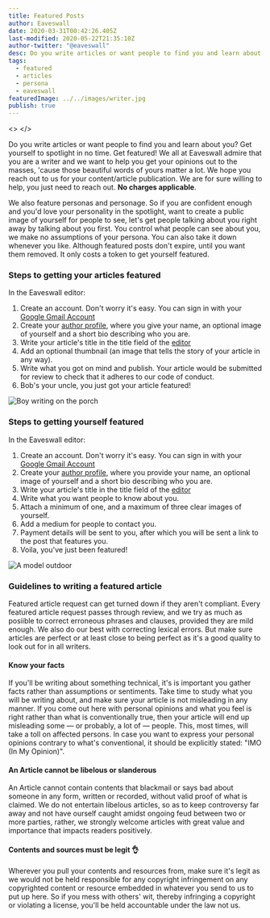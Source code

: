 ```yaml
---
title: Featured Posts
author: Eaveswall
date: 2020-03-31T00:42:26.405Z
last-modified: 2020-05-22T21:35:10Z
author-twitter: "@eaveswall"
desc: Do you write articles or want people to find you and learn about you? Get yourself to spotlight in no time. Get featured!
tags:
  - featured
  - articles
  - persona
  - eaveswall
featuredImage: ../../images/writer.jpg
publish: true
---
```



<>
</>

Do you write articles or want people to find you and learn about you? Get yourself to spotlight in no time. Get featured! We all at Eaveswall admire that you are a writer and we want to help you get your opinions out to the masses, 'cause those beautiful words of yours matter a lot. We hope you reach out to us for your content/article publication. We are for sure willing to help, you just need to reach out. **No charges applicable**.

We also feature personas and personage. So if you are confident enough and you'd love your personality in the spotlight, want to create a public image of yourself for people to see, let's get people talking about you right away by talking about you first. You control what people can see about you, we make no assumptions of your persona. You can also take it down whenever you like. Although featured posts don't expire, until you want them removed. It only costs a token to get yourself featured.

### Steps to getting your articles featured

In the Eaveswall editor:
  1. Create an account. Don't worry it's easy. You can sign in with your [Google Gmail Account](https://accounts.google.com)
  2. Create your [author profile][author-profile-admin], where you give your name, an optional image of yourself and a short bio describing who you are.
  3. Write your article's title in the title field of the [editor][admin]
  4. Add an optional thumbnail (an image that tells the story of your article in any way).
  5. Write what you got on mind and publish. Your article would be submitted for review to check that it adheres to our code of conduct.
  6. Bob's your uncle, you just got your article featured!

![Boy writing on the porch](../../images/writing-by-the-road.jpg)

### Steps to getting yourself featured

In the Eaveswall editor:
  1. Create an account. Don't worry it's easy. You can sign in with your [Google Gmail Account](https://accounts.google.com)
  2. Create your [author profile][author-profile-admin], where you provide your name, an optional image of yourself and a short bio describing who you are.
  3. Write your article's title in the title field of the [editor][admin]
  4. Write what you want people to know about you.
  5. Attach a minimum of one, and a maximum of three clear images of yourself.
  6. Add a medium for people to contact you.
  5. Payment details will be sent to you, after which you will be sent a link to the post that features you.
  6. Voila, you've just been featured!

![A model outdoor](../../images/model-moments.jpg)


### Guidelines to writing a featured article

Featured article request can get turned down if they aren't compliant. Every featured article request passes through review, and we try as much as posiible to correct erroneous phrases and clauses, provided they are mild enough. We also do our best with correcting lexical errors. But make sure articles are perfect or at least close to being perfect as it's a good quality to look out for in all writers.

#### Know your facts

If you'll be writing about something technical, it's is important you gather facts rather than assumptions or sentiments. Take time to study what you will be writing about, and make sure your article is not misleading in any manner. If you come out here with personal opinions and what you feel is right rather than what is conventionally true, then your article will end up misleading some &mdash; or probably, a lot of &mdash; people. This, most times, will take a toll on affected persons. In case you want to express your personal opinions contrary to what's conventional, it should be explicitly stated: "IMO (In My Opinion)".

#### An Article cannot be libelous or slanderous

An Article cannot contain contents that blackmail or says bad about someone in any form, written or recorded, without valid proof of what is claimed. We do not entertain libelous articles, so as to keep controversy far away and not have ourself caught amidst ongoing feud between two or more parties, rather, we strongly welcome articles with great value and importance that impacts readers positively.

#### Contents and sources must be legit 👌

Wherever you pull your contents and resources from, make sure it's legit as we would not be held responsible for any copyright infringement on any copyrighted content or resource embedded in whatever you send to us to put up here. So if you mess with others' wit, thereby infringing a copyright or violating a license, you'll be held accountable under the law not us.

<div style={{margin: `30px 0`}}>
  <LinkButtonGeneric to="mailto:contact@eaveswall.com" type={["success"]} text="Send request" />
</div>

[author-profile-admin]: /admin/#/collections/authors
[admin]: /admin/
